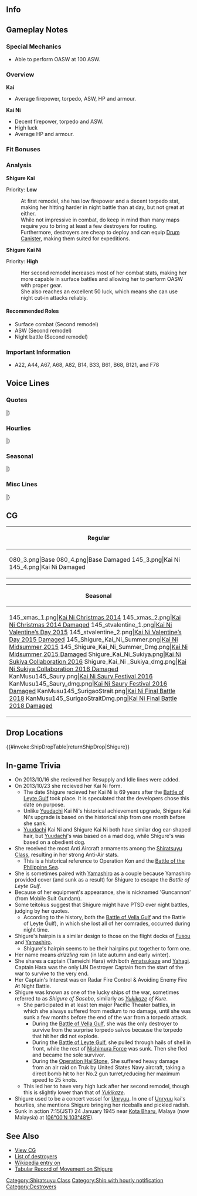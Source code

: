 ==Info==
{{KanmusuInfo|ID=080}}
{{KanmusuInfo|ID=080a}}
{{KanmusuInfo|ID=145}}

==Gameplay Notes==
===Special Mechanics===
* Able to perform OASW at 100 ASW.

===Overview===
'''Kai'''
* Average firepower, torpedo, ASW, HP and armour.  

'''Kai Ni'''
* Decent firepower, torpedo and ASW.
* High luck
* Average HP and armour.

===Fit Bonuses===
{{:{{BASEPAGENAME}}/Equipment Bonuses}}
{{clear}}

===Analysis===
'''Shigure Kai'''

Priority: '''Low'''

:At first remodel, she has low firepower and a decent torpedo stat, making her hitting harder in night battle than at day, but not great at either.
:While not impressive in combat, do keep in mind than many maps require you to bring at least a few destroyers for routing.
:Furthermore, destroyers are cheap to deploy and can equip [[Drum Canister]], making them suited for expeditions.


'''Shigure Kai Ni''' 

Priority: '''High'''
:Her second remodel increases most of her combat stats, making her more capable in surface battles and allowing her to perform OASW with proper gear.
:She also reaches an excellent 50 luck, which means she can use night cut-in attacks reliably.

====Recommended Roles====
* Surface combat (Second remodel)
* ASW (Second remodel)
* Night battle (Second remodel)

===Important Information===
* A22, A44, A67, A68, A82, B14, B33, B61, B68, B121, and F78

==Voice Lines==
===Quotes===
{{ShipquoteHeader}}
{{ShipquoteKai
|scenario = Introduction
|origin = 僕は白露型駆逐艦、時雨。これからよろしくね。
|translation = I'm the Shiratsuyu-class destroyer, Shigure. Please take care of me from now on. <ref>She uses the polite male first person pronoun.</ref>
|audio = Kc43v1.ogg
}}
{{ShipquoteKai
|scenario = Introduction
|kai = yes
|origin = 僕は白露型駆逐艦、時雨。これからもよろしくね。
|translation = I'm the Shiratsuyu-class destroyer, Shigure. Please keep taking care of me.
|audio = ShigureKai-Intro.mp3
}}
{{ShipquoteKai
|scenario = Introduction
|kai2 = yes
|origin = 僕は白露型駆逐艦、時雨。提督、これからもよろしくね。
|translation = I'm the Shiratsuyu-class destroyer, Shigure. Please keep taking care of me, Admiral.
|audio = ShigureKai2-Intro.mp3
}}
{{ShipquoteKai
|scenario = Library
|origin = 僕は白露型駆逐艦2番艦の時雨だよ。
あのレイテ沖海戦では、西村艦隊に所属して、運命のスリガオ海峡に突入したんだ。
扶桑も山城も凄かったよ…皆が忘れても、僕だけはずっと覚えているから…	
|translation = I'm the 2nd ship of the Shiratsuyu-class destroyers, Shigure.
At the Battle of Leyte, I charged into the fateful Surigao Strait with the Nishimura fleet.<ref>In the [https://en.wikipedia.org/wiki/Battle_of_Leyte_Gulf#Battle_of_Surigao_Strait_.2825_October_1944.29 Battle of Surigao Strait], the Nishimura fleet consisting of Yamashiro (flagship), Fusou, Mogami, Shigure, Michishio, Asagumo and Yamagumo were utterly crushed by the opposing US fleet. Shigure was the only survivor.</ref>
Fusou and Yamashiro were amazing too... Even if everyone else forgets, I alone will always remember...<ref>Referring to how those two fought to the last while attempting to run a gauntlet of 6 battleships, 4 heavy cruisers, 4 light cruisers, 28 destroyers and 29 torpedo boats.</ref>
|audio = Kc43v25.ogg
}}
{{ShipquoteKai
|scenario = Secretary 1
|origin =提督、呼んだ？
|translation = You called Admiral?
|audio = Shigure-Secretary1.ogg
}}
{{ShipquoteKai
|scenario = Secretary 2
|origin = いい雨だね。
|translation = What a pleasant rain.
|audio = Kc43v3.ogg
}}
{{ShipquoteKai
|scenario = Secretary 3
|origin = 僕に興味があるの？　…いいよ。なんでも聞いてよ。
|translation = You're interested in me? ... Sure. Ask me anything.
|audio = Kc43v4.ogg
}}
{{ShipquoteKai
|scenario = Secretary Idle
|origin = 僕はまだ、ここにいても、大丈夫なのかな…
|translation = I'm still here. I wonder if that's alright...
|audio = Kc43v29.ogg
}}
{{ShipquoteKai
|scenario = Secretary (Married)
|origin = 頑張る提督もすてきだね。でも、無理しちゃだめだよ？
|translation = A hard-working Admiral is great. But, don't push yourself too hard, okay?
|audio = Kc43v28.ogg
}}
{{ShipquoteKai
|scenario = Wedding
|origin = 雨…止みそうにないね。提督、そこにいると濡れるよ？　もう少しこちらにおいでよ。雨が上がるまで、こうしていよう。
|translation = The rain… looks like it won't stop. Admiral, you'll get soaked staying over there you know? Why don’t you come a little closer. Let's stay like this until the rain lifts.
|audio = Kc43v24.ogg
}}
{{ShipquoteKai
|scenario = Player's Score
|origin = 提督、手紙が届いているよ。
|translation = A letter has arrived Admiral.
|audio = Kc43v8.ogg
}}
{{ShipquoteKai
|scenario = Joining the Fleet
|origin = 時雨、行くよ。
|translation = Shigure, moving out.
|audio = Kc43v13.ogg
}}
{{ShipquoteKai
|scenario = Equipment 1
|origin = ありがとう。少し、強くなれたみたいだ。
|translation = Thanks. Looks like I got a little stronger.
|audio = Kc43v9.ogg
}}
{{ShipquoteKai
|scenario = Equipment 2
|origin = 酸素魚雷とか…うん、積みたいかな。
|translation = Yeah, I'd like to load up... something like oxygen torpedoes.<ref>She was originally outfitted with Type 90 torpedoes but they were upgraded to [https://en.wikipedia.org/wiki/Type_93_torpedo Type 93 oxygen torpedoes] sometime before the war started.</ref>
|audio = Kc43v10.ogg
}}
{{ShipquoteKai
|scenario = Equipment 3
|origin = 雨は、いつか止むさ。
|translation = The rain will clear eventually.
|audio = Kc43v26.ogg
}}
{{ShipquoteKai
|scenario = Supply
|origin = ありがとう。
|translation = Thank you.
|audio = Kc43v27.ogg
}}
{{ShipquoteKai
|scenario = Docking (Minor Damage)
|origin = ありがとう…これで行けるね。
|translation = Thank you... This will work.
|audio = Kc43v11.ogg
}}
{{ShipquoteKai
|scenario = Docking (Major Damage)
|origin = みんなに迷惑かけてるかな…。この分は、きっと取り返すから。
|translation = I've troubled everybody... I'll definitely make up for it.
|audio = Kc43v12.ogg
}}
{{ShipquoteKai
|scenario = Construction
|origin = 新しい艦が建造されたね。
|translation = A new ship has been built.
|audio = Kc43v5.ogg
}}
{{ShipquoteKai
|scenario = Returning from Sortie
|origin = 艦隊が無事帰投したね。よかった。
|translation = The fleet has returned safely to port. I'm glad.
|audio = Kc43v7.ogg
}}
{{ShipquoteKai
|scenario = Starting a Sortie
|origin = 駆逐艦時雨、出撃するね。
|translation = Destroyer Shigure, sortieing.
|audio = Kc43v14.ogg
}}
{{ShipquoteKai
|scenario = Starting a Battle
|origin = 見つけたよ。
|translation = I found you.
|audio = Kc43v15.ogg
}}
{{ShipquoteKai
|scenario = Attack
|origin = ここは譲れない。
|translation = I will not give up here.
|audio = Kc43v16.ogg
}}
{{ShipquoteKai
|scenario = Night Battle Attack
|origin = 残念だったね。
|translation = Too bad.
|audio = Kc43v17.ogg
}}
{{ShipquoteKai
|scenario = Night Battle
|origin = 君たちには失望したよ。
|translation = I'm disappointed in all of you.
|audio = Kc43v18.ogg
}}
{{ShipquoteKai
|scenario = MVP
|origin = この勝利、僕の力なんて些細なものさ。この雨と…そう、提督のおかげだよ。
|translation = I only contributed a little towards this victory. It's thanks to this rain... and you, Admiral.
|audio = Kc43v23.ogg
}}
{{ShipquoteKai
|scenario = Minor Damage 1
|origin = 当たった…っ？
|translation = I'm hit...?
|audio = Kc43v19.ogg
}}
{{ShipquoteKai
|scenario = Minor Damage 2
|origin = やめてよ、痛いじゃないか。
|translation = Stop that. It hurts.
|audio = Kc43v20.ogg
}}
{{ShipquoteKai
|scenario = Major Damage
|origin = この僕を、ここまで追い詰めるとはね。まあ、いいさ。
|translation = Being able to corner me like this... well, that's fine.
|audio = Kc43v21.ogg
}}
{{ShipquoteKai
|scenario = Sunk
|origin = 僕もここまでか…提督、みんな…さよなら
|translation = Looks like this is it for me... Admiral, everyone... Goodbye.
|audio = Kc43v22.ogg
}}
|} <references/>

{{clear}}

===Hourlies===
{{ShipquoteHeader | type = hourly}}
{{ShipquoteKai
|scenario = 00:00 
|origin = 深夜0時だよ。日付が変わったね。
|translation = It's 12am. The date has changed.
|audio = Kc145v30.ogg
}}
{{ShipquoteKai
|scenario = 01:00 
|origin = マルヒトマルマル。提督、疲れたね。
|translation = 0100. I'm tired Admiral.
|audio = Kc145v31.ogg
}}
{{ShipquoteKai
|scenario = 02:00 
|origin = マルフタマルマル。大丈夫？
|translation = 0200. Are you alright?
|audio = Kc145v32.ogg
}}
{{ShipquoteKai
|scenario = 03:00 
|origin = マルサンマルマル。静かな夜だね。
|translation = 0300. It's a quiet night huh.
|audio = Kc145v33.ogg
}}
{{ShipquoteKai
|scenario = 04:00 
|origin = マルヨンマルマル。僕は大丈夫。提督は優しいね。
|translation = 0400. I'm alright. You're kind aren't you, Admiral.
|audio = Kc145v34.ogg
}}
{{ShipquoteKai
|scenario = 05:00 
|origin = マルゴーマルマル。新しい一日がはじまるね。
|translation = 0500. A new day is starting.
|audio = Kc145v35.ogg
}}
{{ShipquoteKai
|scenario = 06:00 
|origin = マルロクマルマル。今日一日、僕が提督に時間を伝えるよ。
|translation = 0600. I will be reporting the time to Admiral for the whole of today.
|audio = Kc145v36.ogg
}}
{{ShipquoteKai
|scenario = 07:00 
|origin = マルナナマルマル。朝は僕も好きだな。
|translation = 0700. I like mornings too.
|audio = Kc145v37.ogg
}}
{{ShipquoteKai
|scenario = 08:00 
|origin = マルハチマルマル。提督、そろそろ出撃しよう。
|translation = 0800. Let's sortie soon Admiral.
|audio = Kc145v38.ogg
}}
{{ShipquoteKai
|scenario = 09:00 
|origin = マルキュウマルマル。世間は忙しないね。
|translation = 0900. People sure take things slow here.
|audio = Kc145v39.ogg
}}
{{ShipquoteKai
|scenario = 10:00 
|origin = ヒトマルマルマル。提督の仕事は…まぁ、提督が仕事だよね、うん。
|translation = 1000. The Admiral's job is... well, your job is to be the Admiral. Yeah.<ref>Implying that you're unemployed because you're playing KanColle at 10am.</ref>
|audio = Kc145v40.ogg
}}
{{ShipquoteKai
|scenario = 11:00 
|origin = ヒトヒトマルマル。僕も少しお腹が空いたなぁ。
|translation = 1100. I'm a little bit hungry now.
|audio = Kc145v41.ogg
}}
{{ShipquoteKai
|scenario = 12:00 
|origin = ヒトフタマルマル。疲れたかい？丁度いい、お昼にしよう。
|translation = 1200. Are you tired? Perfect timing, let's have lunch.
|audio = Kc145v42.ogg
}}
{{ShipquoteKai
|scenario = 13:00 
|origin = ヒトサンマルマル。提督とお昼、嬉しいね。
|translation = 1300. I'm happy I get to have lunch with you Admiral.
|audio = Kc145v43.ogg
}}
{{ShipquoteKai
|scenario = 14:00 
|origin = ヒトヨンマルマル。午後の任務も頑張ろう。
|translation = 1400. Do your best with your afternoon duties as well.
|audio = Kc145v44.ogg
}}
{{ShipquoteKai
|scenario = 15:00 
|origin = ヒトゴーマルマル。ランキング、気になる？
|translation = 1500. Are you interested in the rankings?
|audio = Kc145v45.ogg
}}
{{ShipquoteKai
|scenario = 15:00 
|kai = yes
|origin = ヒトゴーマルマル。比叡、大丈夫。僕もそばにいる。
|translation = 1500. Everything will be alright, Hiei. I'm here for you.<ref>She rescued survivors from Hiei at the First Naval Battle of Guadalcanal.</ref>
|audio = ShigureKai-15.mp3
}}
{{ShipquoteKai
|scenario = 16:00 
|origin = ヒトロクマルマル。提督、お疲れ様。
|translation = 1600. Thanks for your hard work Admiral.
|audio = Kc145v46.ogg
}}
{{ShipquoteKai
|scenario = 16:00 
|kai = yes
|origin = ヒトロクマルマル。そうだね、白露、良かった。僕とそう思う。
|translation = 1600. That's right, good for you, Shiratsuyu. That's how I feel.
|audio = ShigureKai-16.mp3
}}
{{ShipquoteKai
|scenario = 17:00 
|origin = ヒトナナマルマル。提督は忙しいんだね。
|translation = 1700. Admiral is busy huh.
|audio = Kc145v47.ogg
}}
{{ShipquoteKai
|scenario = 17:00 
|kai = yes
|origin = ヒトナナマルマル。夕日が…あんなに赤くて。提督、きれいで…そして、なぜだろう、少し悲しいね。
|translation = 1700. The sunset... is so red. It's beautiful, Admiral... And somehow just a bit sad.
|audio = ShigureKai-17.mp3
}}
{{ShipquoteKai
|scenario = 18:00 
|origin = ヒトハチマルマル。僕もお手伝いができたらいいのに。
|translation = 1800. It would have been nice if I could help.
|audio = Kc145v48.ogg
}}
{{ShipquoteKai
|scenario = 18:00 
|kai = yes
|origin = ヒトハチマルマル。ごめん、僕は大丈夫。提督、ありがとう。夕食用意するね。
|translation = 1800. Sorry, I'm fine. Thank you, Admiral. I'll go get dinner ready.
|audio = ShigureKai-18.mp3
}}
{{ShipquoteKai
|scenario = 19:00 
|origin = ヒトキュウマルマル。そろそろ、夕食の時間だね。
|translation = 1900. It's almost time for dinner.
|audio = Kc145v49.ogg
}}
{{ShipquoteKai
|scenario = 19:00 
|kai = yes
|origin = ヒトキュウマルマル。提督、簡単なものだけど、御飯作ったよ。一緒に食べよう。麦飯のおかわりあるから。
|translation = 1900. It's just something simple but I made some food, Admiral. Let's eat it together. There's enough barley rice for seconds.
|audio = ShigureKai-19.mp3
}}
{{ShipquoteKai
|scenario = 20:00 
|origin = フタマルマルマル。そろそろ夜戦の時間か…。騒がしくなるね。
|translation = 2000. It's almost time for night battles... It's going to be noisy
|audio = Kc145v50.ogg
}}
{{ShipquoteKai
|scenario = 21:00 
|origin = フタヒトマルマル。すっかり夜か…。
|translation = 2100. It's completely night time...
|audio = Kc145v51.ogg
}}
{{ShipquoteKai
|scenario = 22:00 
|origin = フタフタマルマル。マイペースでいいんだ。うん、僕もそうさ。
|translation = 2200. It's fine to go at your own pace. Yup, I will too. 
|audio = Kc145v52.ogg
}}
{{ShipquoteKai
|scenario = 23:00 
|origin = フタサンマルマル。今日は佐世保の時雨もそろそろ看板かな。
|translation = 2300. It's almost time for Shigure of Sasebo to stop for the day.<ref>A reference to the phrase "Yukikaze of Kure, Shigure of Sasebo" (呉の雪風、佐世保の時雨), who were singled out because they were often the sole survivor of operations.</ref>
|audio = Kc145v53.ogg
}}
|} <references/>

{{clear}}

===Seasonal===
{{SeasonalHeaderOld}}
{{SeasonalQuote
|scenario = [[Seasonal/New_Year_2015|New Year 2015]]
|origin = あけましておめでとう提督。今年もボクを・・・僕たちをよろしくね！
|translation =	Happy New Year, Admiral. Please take care of m-… of us this year!
|audio = Shigure_2015newyear.ogg
|notes = 
}}
{{SeasonalQuote
|scenario = [[Seasonal/Setsubun_2015|Setsubun 2015]]
|origin = 豆まき…か。結構、当たると痛いね。
|translation =	Throwing beans… huh. It’ll hurt quite a bit if it hits.
|audio = Kc43v2.ogg
|notes = 
}}
{{SeasonalQuote
|scenario = [[Seasonal/Valentine%27s_Day_2015|Valentine’s Day 2015]]
|origin = 提督。一応これ、僕からも渡しておくね……邪魔、かな？
|translation =	I’d like you to have this, Admiral… should I not have?
|audio =Shigure _Valentine_Sec1.ogg
|notes = Secretary 1
}}
{{SeasonalQuote
|scenario = [[Seasonal/White_Day_2015|White Day 2015]]
|origin = 提督、これは..僕に?　ありがとう。
|translation = Is this… for me, Admiral? Thank you.	
|audio = Shigure_Whiteday2015.ogg
|notes = 
}}
{{SeasonalQuote
|scenario = [[Seasonal/Second_Anniversary|2nd Anniversary]]
|origin = 提督、雨が上がったね。今日は、僕にも大切な日さ。
|translation =	The rain has let up, Commander. Today is a special day for me too.
|audio = 080_Shigure_2ndAnniv.mp3
|notes = 
}}
{{SeasonalQuote
|scenario = [[Seasonal/Rainy_Season_2015|Rainy Season 2015]]
|origin = 提督。…止まない雨は無いさ。……そう、心配しなくていいんだ。……僕も、いつでも一緒にいる。そばにいて……いいんだよ
|translation =	Admiral… There’s no such thing as rain that never stops. … Yes, so don’t worry. …I’ll always be here with you. I like… being by your side.
|audio = Shigure_Rainy_Secretary_1.ogg
|notes =
}}
{{SeasonalQuote
|scenario = [[Seasonal/Early_Summer_Season_Update|Early Summer 2015]]
|origin = もうすぐ今年も夏が来るね。水着？あぁ、去年のがあるから僕は大丈夫。
|translation =	Summer is almost here again. A swimsuit? Ah, I have one from last year so I’ll be fine.
|audio = Shigure_Early_Summer_HQ_1.ogg
|notes =
}}
{{SeasonalQuote
|scenario = [[Seasonal/Mid_Summer_Season_Update|Midsummer 2015]]
|origin = やっぱり夏は暑いね…提督、大丈夫かい？…そう、提督は立派だね。見習うよ！
|translation =	Summer sure is hot… Are you alright, Admiral? …I see, you’re something. I’ll follow your example!
|audio = Shigure_Mid_Summer.ogg
|notes =
}}
{{SeasonalQuote
|scenario = [[Seasonal/Mid_Summer_Season_Update|Midsummer 2015]]
|origin = うん、ちょっぴりぼくも恥ずかしい…かな…
|translation =	Yeah, I’m a bit… embarrassed…
|audio = Shigure_Mid_Summer2015_(3).ogg
|notes = Kai Ni Secretary 2
}}
{{SeasonalQuote
|scenario = [[Seasonal/Mid_Summer_Season_Update|Midsummer 2015]]
|origin = どうだろう？やっぱり装甲が薄いのかな？
|translation =	How’s this? My armour is a bit thin now huh?
|audio = Shigure_Mid_Summer2015_(2).ogg
|notes = Kai Ni Docking (Major)
}}
{{SeasonalQuote
|scenario = [[Seasonal/Mid_Autumn_2015_Seasonal_Update|Midautumn 2015]]
|origin = 秋は、少しさみしいね……あぁ…うん、僕は元気だよ。
|translation =	Autumn is a bit lonely… Ah… Yeah, I’m fine.
|audio = Shigure_Mid_Autumn2015.ogg
|notes =
}}
{{SeasonalQuote
|scenario = [[Seasonal/Christmas_2015|Christmas 2015]]
|origin =提督、メリークリスマス。今日は僕がプレゼントを渡すよ。はい。
|translation =	Merry Christmas, Admiral. I have a present for you today. Here.
|audio = Shigure_Christmas_2015_Sec1.ogg
|notes =Secretary 1
}}
{{SeasonalQuote
|scenario = [[Seasonal/Christmas_2015|Christmas 2015]]
|origin =提督、クリスマスシーズンだね。メリークリスマス。あ、僕少し早かったかな。
|translation = It’s the season for Christmas, Admiral. Merry Christmas. Ah, was it too soon?
|audio = Shigure_Christmas_2015_Sec2.ogg
|notes =Secretary 2
}}
{{SeasonalQuote
|scenario = [[Seasonal/Christmas_2015|Christmas 2015]]
|origin =え？この格好かい？クリスマスはこうするものだって…提督、もしかしていやだった？ごめん…
|translation =	Eh? Why am I dressed like this? It’s what you wear on Christmas… Don’t you like it, Admiral? Sorry…
|audio = Shigure_Christmas_2015_Sec3.ogg
|notes =Kai Ni Secretary 3
}}
{{SeasonalQuote
|scenario = [[Seasonal/End_of_Year_2015|End of Year 2015]]
|origin = もう年末か…艦隊の大掃除をしないと。門松も出さな いといけないね。どこだろ？
|translation =	It’s already the end of the year… We need to start the fleet’s spring cleaning. I need to put up the New Year’s decorations too. Where should I put it?
|audio = Shigure_Year_End_2015_Sec1.ogg
|notes = 
}}
{{SeasonalQuote
|scenario = [[Seasonal/Third_Anniversary|3rd Anniversary]]
|origin = 提督、僕たち、三周年だね。長いようで、あっという間だった気もする。うん。
|translation =	It’s our 3rd Anniversary, Admiral. It’s been so long, yet feels so short. Yup.
|audio = Shigure_3rd_Anniversary_Sec1.mp3
|notes = 
}}
{{SeasonalQuote
|scenario = [[Seasonal/Autumn_2016|Autumn 2016]]
|origin = 提督、夏が終わったしまったね。大丈夫、秋もいい季節だよ。
|translation =	Summer is over, Admiral. That’s fine, autumn is a nice season too.
|audio = Shigure_Autumn_2017_Sec1.mp3
|notes = 
}}
{{SeasonalQuote
|scenario = [[Seasonal/Saury_2016|Saury Festival 2016]]
|origin = 秋刀魚漁の季節だね、提督。僕も頑張るよ。
|translation =	It’s the season for saury fishing, Admiral. I’ll work hard too.
|audio = Shigure_Sec1_Saury_2016.mp3
|notes = Secretary 1
}}
{{SeasonalQuote
|scenario = [[Seasonal/Saury_2016|Saury Festival 2016]]
|origin = 提督、秋刀魚漁は、今年は大変そうだ。僕も本気でいくよ。
|translation =	Saury fishing looks tough this year, Admiral. I’ll put my all into this.
|audio = Shigure_Sec2_Saury_2016.mp3
|notes = Secretary 2
}}
{{SeasonalQuote
|scenario = [[Seasonal/Saury_2016|Saury Festival 2016]]
|origin = そうだね、次の漁場は北の方がいいかもしれない。ポイントを変えてみよう。
|translation =	Yeah, I think going north for the next fishing grounds would be good. Let’s try changing our fishing point.
|audio = Shigure_Sec3_Saury_2016.mp3
|notes = Secretary 3
}}
{{SeasonalQuote
|scenario = [[Seasonal/Autumn_2016|Autumn 2016]]
|origin = 提督、少し寒くなってきたね。僕は大丈夫。提督、風邪ひかないように僕、マフラー作ろうか？あぁ、ごめん。余計だったかな？
|translation =	It’s gotten a bit colder, Admiral. I’m fine. Shall I make you a muffler so you don’t catch a cold, Admiral? Ah, sorry. Was that uncalled for?
|audio = Shigure_MidAutumn_2016_Sec1.mp3
|notes = 
}}
{{SeasonalQuote
|scenario = [[Seasonal/Winter_2017|Winter 2017]]
|origin = さすがに冬は寒いね…。あぁ、提督の手も冷えてるね。そうだね。暖炉ではやく温まろう。
|translation =	Winter is cold as expected… Ah, your hands are cold, Admiral. I know. Let’s hurry and go warm up by the stove.
|audio = Shigure_Winter_2017.mp3
|notes = 
}}
{{SeasonalQuote
|scenario = [[Seasonal/Late_Autumn_2017|Late Autumn 2017]]
|origin = 提督、いい雨だね。
|translation =	This is a pleasant rain, Admiral.
|audio = Shigure_Late_Autumn_2017_Sec1.mp3
|notes = Secretary 1
}}
{{SeasonalQuote
|scenario = [[Seasonal/Late_Autumn_2017|Late Autumn 2017]]
|origin = 僕は…ん、なんでもない。
|translation =	I’m… No, it’s nothing.
|audio = Shigure_Late_Autumn_2017_Sec2.mp3
|notes = Secretary 2
}}
{{SeasonalQuote
|scenario = [[Seasonal/Late_Autumn_2017|Late Autumn 2017]]
|origin = そうだね、進むしかない。止まない雨はない…僕も…提督、ありがとう。ん、そうだね。わかった。
|translation =	Yes, we have to keep moving forwards. There’s always a ray of hope… I… Thank you, Admiral. Yes, that’s right. I understand.
|audio = Shigure_Late_Autumn_2017_Sec3.mp3
|notes = Secretary 3
}}
{{SeasonalQuote
|scenario = [[Seasonal/Christmas_2017|Christmas 2017]]
|origin = 提督、本当にお疲れ様でした。僕たち、提督のおかげで、あの夜を、越えたよう。見届けてくれて、ありがとう。
|translation =	Thank you so much for your hard work, Admiral. We got through that night because of you. I’m so thankful.
|audio = Shigure_Christmas_Sec1.mp3
|notes = Secretary 1
}}
{{SeasonalQuote
|scenario = [[Seasonal/Christmas_2017|Christmas 2017]]
|origin = そして提督、街はもクリスマス色だね。…こんな気持ちで冬を迎えることでできるなんて。ありがとう、提督。いい、冬だね。
|translation =	Also Admiral, it already feels like Christmas in the district. …I think I can welcome winter with this feeling. Thank you, Admiral. It’s a pleasant winter.
|audio = Shigure_Christmas_Sec2.mp3
|notes = Secretary 2
}}
{{SeasonalQuote
|scenario = [[Seasonal/Christmas_2017|Christmas 2017]]
|origin = なんだかお腹も空いちゃったね。提督、一緒にケーキ食べよう。はい、どうぞ。メリークリスマス、提督！止まない雨はない。僕は信じていたよ…ありがどう！
|translation =	I’m kinda hungry now. Let’s have some cake together, Admiral. Here you go. Merry Christmas, Admiral! There’s always a ray of hope. I’ve always believed in that… Thank you!
|audio = Shigure_Christmas_Sec3.mp3
|notes = Secretary 3
}}
{{SeasonalQuote
|scenario = [[Seasonal/Coming_of_Spring_2018|Coming of Spring 2018]]
|origin = 提督、いい春だね。風も気持ちいね。
|translation =	It’s a pleasant spring, Admiral. The breeze feels good.
|audio = Shigure_Spring_2018_Sec1.mp3
|notes = Secretary 1
}}
{{SeasonalQuote
|scenario = [[Seasonal/Coming_of_Spring_2018|Coming of Spring 2018]]
|origin = 由良、何やってるの？お祭りの準備？そ、そう。頑張ってね。
|translation =	What are you doing, Yura? Preparing for a festival? I-I see. Work hard then.
|audio = Shigure_Spring_2018_Sec2.mp3
|notes = Secretary 2. Zuiun Festival line.
}}
{{SeasonalQuote
|scenario = [[Seasonal/Fifth_Anniversary|5th Anniversary]]
|origin = 提督、僕たち五周年だね。長いようで、あっという間だったきもする。うん…これからも、よろしくね。
|translation =	It’s our 5th Anniversary, Admiral. We’ve been together for a long time, but it feels like it went by in a flash. Yup… Please keep looking after me.
|audio = Shigure_5th_Anniversary_Sec1.mp3
|notes = 
}}
{{SeasonalQuote
|scenario = [[Seasonal/Saury_2018|Saury 2018]]
|origin = もちろん、僕も出るよ。毎年だから、少し要領は分かってきた。任せて。
|translation =	Of course I'll head out too. I've been doing this every year so I kinda get how it goes. Leave it to me.
|audio = Shigure_Sec2_Saury_2018.mp3
|notes = Secretary 2
}}
{{SeasonalQuote
|scenario = [[Seasonal/Late_Autumn_2018|Late Autumn 2018]]
|origin = 僕は白露型駆逐艦、時雨。提督、少し…少しだけ寒くなってきたわね。
|translation =	I'm the Shiratsuyu-class destroyer, Shigure. Admiral, it's gotten... it's gotten a little colder.
|audio = Shigure_Late_Autumn_2018_Introduction.mp3
|notes = Introduction
}}
{{SeasonalQuote
|scenario = [[Seasonal/Late_Autumn_2018|Late Autumn 2018]]
|origin = 僕は白露型駆逐艦、時雨。提督、少し、寒くなってきたね。もう少しだけ、ここに…うーん…そばに行ってもいいかな？
|translation =	I'm the Shiratsuyu-class destroyer, Shigure. Admiral, it's gotten a little colder. Can I stay here... No wait... by your side a little longer?
|audio = Shigure_Kai_Ni_Late_Autumn_2018_Introduction.mp3
|notes = Introduction Kai Ni.
}}
{{SeasonalQuote
|scenario = [[Seasonal/Late_Autumn_2018|Late Autumn 2018]]
|origin = 秋は少し物悲しいなる季節だね。えへぇ、ごめん。ううん、僕は大丈夫。ありがとう、提督。
|translation =	Autumn is a bit of a sad season. Ehe, sorry. No, I'm fine. Thank you, Admiral.
|audio = Shigure_Late_Autumn_2018_Sec1.mp3
|notes = Secretary 1
}}
{{SeasonalQuote
|scenario = [[Seasonal/Christmas_2018|Christmas 2018]]
|origin = えぇ、この格好かい？クリスマスはこうするものだって。提督、もしかして、いやだった？ごめん。
|translation =	Eh, this outfit? It's because it's Christmas. Admiral, could it be that your disapprove? Sorry.
|audio = ShigureKai2-_Christmas_2018_Sec2.mp3
|notes = 
}}
{{SeasonalQuote
|scenario = [[Seasonal/Sixth_Anniversary|6th Anniversary]]
|origin = 僕たち、六周年だね、提督。長いようで、本当にあっという間だった気もする。うん、これからも、よろしくね。
|translation =	It's our 6th Anniversary, Admiral. It's such a long time but it felt so short. Yes, please keep looking after me.
|audio = Shigure_6th_Anniversary_Sec3.mp3
|notes = Secretary 3
}}
{{SeasonalQuote
|scenario = [[Seasonal/Valentine%27s_Day_2020|Valentine's Day 2020]]
|origin = 提督、どう、だった？そう？良かった。
|translation =	Admiral, how is it? Really? Great.
|audio = Shigure_Valentines_2020_Secretary_2.mp3
|notes = Secretary 2
}}
{{SeasonalQuote
|scenario = [[Seasonal/Seventh_Anniversary|7th Anniversary]]
|origin = 七周年なんだ。提督、止まない雨はないよ。
|translation =	So it's the 7th Anniversary. Admiral, there's no such thing as neverending rain.
|audio = Shigure_7th_Anniversary_Secretary_1.mp3
|notes = 
}}
{{SeasonalQuote
|scenario = [[Seasonal/Seventh_Anniversary|7th Anniversary]]
|origin = 七周年、なんだ。提督、止まない雨は、ないよ。
|translation =	So it's the 7th Anniversary. Admiral, there's no such thing as neverending rain.
|audio = Shigure_Kai_Ni_7th_Anniversary_Secretary_1.mp3
|notes = Kai Ni
}}
{{SeasonalQuote
|scenario = [[Seasonal/Late_Autumn_2020|Late Autumn 2020]]
|origin = 僕は、白露型駆逐艦、時雨。提督、少し…少しだけ寒くなってきたね？
|translation =	I'm the Shiratsuyu-class destroyer, Shigure. Admiral, it's... it's gotten a bit colder hasn't it?
|audio = Shigure_Late_Autumn_2020_Secretary_3.mp3
|notes = Secretary 3
}}
{{SeasonalQuote
|scenario = [[Seasonal/Late_Autumn_2020|Late Autumn 2020]]
|origin = 僕は、白露型駆逐艦、時雨。提督、少し寒くなってきたね？もう少しだけ、ここに…ん、傍に行っても、いいかな…
|translation =	I'm the Shiratsuyu-class destroyer, Shigure. Admiral, it's gotten a bit colder hasn't it? I'd like to stay here... No, by your side, a little longer...
|audio = Shigure_Kai_Ni_Late_Autumn_2020_Secretary_3.mp3
|notes = Kai Ni Secretary 3
}}
{{SeasonalQuote
|scenario = [[Seasonal/Valentine's_Day_2021|Valentine's Day 2021]]
|origin = 提督、また警戒宣言が伸びたしまったね？うむ、今は仕方ない。でも、止まない雨は、ない。一緒に頑張ろう。僕も、負けない。
|translation = Admiral, the state of emergency has been extended hasn't it? Yes, we have to bear with it for now. But, the rain must always end. Let's work hard together. I won't lose either.
|audio = Shigure_Valentines_2021_Secretary_3.mp3
|notes = Secretary 3
}}
{{SeasonalQuote
|scenario = [[Seasonal/Eighth_Anniversary|8th Anniversary]]
|origin = 提督、僕たち、ついに八周年だ。長いようで、あっという間だった気がするよ。うん、そうだね。これからも、よろしくね？
|translation =	Admiral, it's our 8th Anniversary. We've known each other for so long but it feels so short. Ah, yes. Please keep looking after me, alright?
|audio = Shigure_8th Anniversary_Secretary_1.mp3
|notes = 
}}
{{SeasonalQuote
|scenario = [[Seasonal/Rainy_Season_2021|Rainy Season 2021]]
|origin = 梅雨の雨……うん、大丈夫。もう止むさ。 
|translation =	The rainy season... Yeah, it's fine. It's almost over. 
|audio = Shigure_Rainy Season 2021_Secretary_1.mp3
|notes = Secretary 1
}}
{{SeasonalQuote
|scenario = [[Seasonal/Rainy_Season_2021|Rainy Season 2021]]
|origin = 梅雨の雨……うん、大丈夫。もう止むさ。提督、もうすぐ僕らの夏だね。 
|translation =	The rainy season... Yeah, it's fine. It's almost over. Admiral, our summer is almost here. 
|audio = Shigure Kai Ni_Rainy Season 2021_Secretary_1.mp3
|notes = Kai Ni Secretary 1
}}
{{SeasonalQuote
|scenario = [[Seasonal/Rainy_Season_2021|Rainy Season 2021]]
|origin = 僕に興味があるの？うん、いいよ。何でも聞いてよ。 
|translation =	You're interested in me? Oh, alright. Ask me anything. 
|audio = Shigure_Rainy Season 2021_Secretary_3.mp3
|notes = Secretary 3
}}
{{SeasonalQuote
|scenario = [[Seasonal/Rainy_Season_2021|Rainy Season 2021]]
|origin = 僕に興味があるの？うん、いいよ。何でも聞いて。そうだね。あともう少しで…きっと。 
|translation =	You're interested in me? Oh, alright. Ask me anything. That's true. I'm sure it'll be... just a little while longer. 
|audio = Shigure Kaini_Rainy Season 2021_Secretary_3.mp3
|notes = Kai Ni Secretary 3
}}
|}<references/>

{{clear}}

===Misc Lines===
{{SeasonalHeaderOld}}
{{SeasonalQuote
|scenario = [[Fall 2015 Event]]
|origin = この海域は…この海域は危険な感じがする。川内さん、江風、気を付けて。
|translation =	This sea feels… this sea feels dangerous. Sendai, Kawakaze; be careful.
|audio = Shigure_Fall_Event_2015_Sec1.mp3
|notes = Secretary 1
}}
{{SeasonalQuote
|scenario = [[Fall 2015 Event]]
|origin = この作戦僕も一緒に行っていいかな？何か…少し嫌な予感がする…でも提督と一緒なら、何かが変わる気がするんだ。
|translation =	Is it alright for me to join this operation? I’m… getting kind of a bad feeling about this… But, I feel that things will be different if you’re with us, Admiral.
|audio = Shigure_Fall_Event_2015_Sec2.mp3
|notes = Secretary 2
}}
{{SeasonalQuote
|scenario = [[Seasonal/Final_Battle|Eve of the Final Battle 2017]]
|origin = この季節は…うーん、提督、いい雨だね。
|translation =	This season is… No, it’s a pleasant rain, Admiral.
|audio = Shigure_Kantai_Kessen_2017_Sec1.mp3
|notes = Secretary 1
}}
{{SeasonalQuote
|scenario = [[Seasonal/Final_Battle|Eve of the Final Battle 2017]]
|origin = 満潮…そうか、よかったね。一緒に準備を使用。うん。
|translation =	Michishio… I see, that’s good. Let’s get ready together. Yup.
|audio = Shigure_Kantai_Kessen_2017_Sec2.mp3
|notes = Secretary 2
}}
{{SeasonalQuote
|scenario = [[Seasonal/Final_Battle|Eve of the Final Battle 2017]]
|origin = 扶桑、山城、気をつけて。大部隊だけど、油断は全然できないだ。僕も…僕も全力で守るから。
|translation =	Fusou, Yamashiro; be careful. Don’t let your guard down even though we are a large force. I’ll… I’ll protect you with all my strength.
|audio = Shigure_Kantai_Kessen_2017_Sec3.mp3
|notes = Secretary 3
}}
{{SeasonalQuote
|scenario = [[Seasonal/Final_Battle|Final Battle 2017]]
|origin = 提督、みんな、うん、行こう。
|translation =	Admiral, everyone; yes, let’s go.
|audio = Shigure_ShoGo_2017_Sec1.mp3
|notes = Secretary 1
}}
{{SeasonalQuote
|scenario = [[Seasonal/Final_Battle|Final Battle 2017]]
|origin = あの海峡は…うーん、なんでもない。行こう。…もちろん、僕も…行く。
|translation =	That strait is… No, it’s nothing. Let’s go. …Of course, I’m… coming too.
|audio = Shigure_ShoGo_2017_Sec2.mp3
|notes = Secretary 2
}}
{{SeasonalQuote
|scenario = [[Seasonal/Final_Battle|Final Battle 2017]]
|origin = 了解。満潮、みんな、油断しないで行こう。空襲が止んだら…海峡までは警戒陣形で接近しよ。
|translation =	Roger. Michishio, everyone; let’s proceed with caution. Once the air raid is over… we’ll approach the strait in Vanguard Formation.
|audio = Shigure_ShoGo_2017_Sec3.mp3
|notes = Secretary 3
}}
{{SeasonalQuote
|scenario = [[Seasonal/Final_Battle|Final Battle 2017]]
|origin = ありがと。準備は大事だね。
|translation =	Thank you. Preparations are important.
|audio = Shigure_ShoGo_2017_Equip2.mp3
|notes = Equipment 2
}}
{{SeasonalQuote
|scenario = [[Seasonal/Final_Battle|Final Battle 2017]]
|origin = いよいよ僕たちの出番だね。扶桑、山城、みんな、行こう。必ず全員で戻るために。
|translation =	It’s finally our time to take the stage. Fusou, Yamashiro, everyone; let’s go. I’ll definitely bring everyone home. 
|audio = Shigure_ShoGo_2017_JoinFleet.mp3
|notes = Joining the Fleet
}}
{{SeasonalQuote
|scenario = [[Seasonal/Final_Battle|Final Battle 2017]]
|origin = とうしてもらう。
|translation =	I got this.
|audio = Shigure_ShoGo_2017_Attack.mp3
|notes = Attack
}}
{{SeasonalQuote
|scenario = [[Seasonal/Final_Battle|Final Battle 2017]]
|origin = 扶桑、山城、最上…そして、満潮、朝雲、山雲も…みんな…本当に…ありがとう。…よかった。提督、止まない雨は…ないね？ありが…とう。
|translation =	Fusou, Yamashiro, Mogami… and Michishio, Asagumo and Yamagumo… Thank you… so much… everyone. I’m so glad. There’s always a ray of light… right, Admiral? Thank… you.
|audio = Fall_2017_Event_Completion_Lines_1.mp3
|notes = Played upon finishing Fall 2017 E4. Shigure’s line plays last.
}}
{{SeasonalQuote
|scenario = [[Seasonal/Final_Battle|Final Battle 2017]]
|origin = 西村艦隊、成し遂げました！提督、ありがとう！
|translation =	Nishimura Fleet, mission accomplished! Thank you, Admiral!
|audio = Fall_2017_Event_Completion_Lines_2.mp3
|notes = Played upon finishing Fall 2017 E4. Combined line.
}}
{{SeasonalQuote
|scenario = [[Seasonal/Final_Battle|Eve of the Final Battle 2018]]
|origin = ありがとう、受け取ってくれて。そうだね、僕たち、次こそ決戦だ。主力艦隊も突入するね。
|translation =	Thank you for including me in this. That’s right, the next battle will be our final one. The main fleet will be charging in too.
|audio = Shigure_Kantai_Kessen_2018_Sec2.mp3
|notes = Secretary 2
}}
{{SeasonalQuote
|scenario = [[Seasonal/Final_Battle|Final Battle 2018]]
|origin = よし、西村艦隊、スリガオを抜けて、レイテ湾に進撃中。あれは…？あれは栗田艦隊！？僕たちもぼろぼろだけど、今なら栗田艦隊を援護できる。突入しよう！
|translation =	Alright, the Nishimura Fleet has broken through Surigao and is advancing through Leyte Gulf. That’s…? That’s the Kurita Fleet!? We’re all ragged too but we can support the Kurita Fleet now. Let’s charge!
|audio = Shigure-FriendFleet.mp3
|notes = Friend Fleet line
}}
{{SeasonalQuote
|scenario = [[Seasonal/Final_Battle|Final Battle 2018]]
|origin = 西村艦隊、これより主力部隊を援護するよ。みんな、いいかい？突撃！
|translation =	The Nishimura Fleet will now support the main force. Got that, everyone? Charge!
|audio = Shigure-FriendFleet2.mp3
|notes = Friend Fleet line
}}
{{SeasonalQuote
|scenario = Shiratsuyu Kai Ni Congratulation
|origin = そうか。白露、良かったね。
|translation =	I see. Good for you, Shiratsuyu.
|audio = Shigure_Ichiban_2018_Sec1.mp3
|notes = 
}}
{{SeasonalQuote
|scenario = [[Summer 2019 Event]]
|origin = 佐世保の時雨、戦場海域に到達。…この海は初めてだけど、提督、ここも良い海だね？
|translation = Shigure of Sasebo has arrived at the operation area... It's my first time here but, it's a nice place isn't it, Admiral?
|audio = Ship_Voice_Shigure_Kai_Ni_Summer_2019_Event_Friend_Fleet_1.mp3
|notes = Friend Fleet Line
}}
{{SeasonalQuote
|scenario = [[Summer 2019 Event]]
|origin = 時雨、了解。突撃開始。行くよ！
|translation = Shigure, acknowledging. Beginning the attack. Let's go!
|audio = Ship_Voice_Shigure_Kai_Ni_Summer_2019_Event_Friend_Fleet_2.mp3
|notes = Friend Fleet Line
}}
{{SeasonalQuote
|scenario = [[Fall 2019 Event]]
|origin = 対潜哨戒か？僕も、頑張るよ。
|translation = An anti-submarine patrol? I'll work hard too.
|audio=Shigure Fall 2019 Event Secretary 3.mp3
|notes=Secretary 3
}}
{{SeasonalQuote
|scenario = [[Fall 2019 Event]]
|origin = ここは、僕も、守る。
|translation = I'll protect this place too.
|audio=Shigure Fall 2019 Event Attack.mp3
|notes=Attack
}}
{{SeasonalQuote
|scenario = [[Fall 2019 Event]]
|origin = ここは僕も…守る！
|translation = I'll... protect this place too!
|audio=Shigure Kai Ni Fall 2019 Event Attack.mp3
|notes=Kai Ni Attack
}}
{{SeasonalQuote
|scenario = [[Fall 2019 Event]]
|origin = 佐世保の時雨、戦場海域に到達。
|translation =	Shigure of Sasebo has arrived at the operation area.
|audio = Ship_Voice_Shigure_Kai_Ni_Fall_2019_Event_Friend_Fleet_1.mp3
|notes = Friend Fleet
}}
{{SeasonalQuote
|scenario = Overcoming This Together
|origin = 提督、止まない雨は、ないよ。
|translation =	Admiral, there's no such thing as rain that won't end.
|audio = Shigure_Wuhan_Flu_Secretary_1.mp3
|notes = COVID-19 State of Emergency line. Secretary 1
}}
{{SeasonalQuote
|scenario = Overcoming This Together
|origin = そうだね、今日は部屋にいよう。
|translation =	That's right, let's stay indoors today.
|audio = Shigure_Wuhan_Flu_Secretary_2.mp3
|notes = COVID-19 State of Emergency line. Secretary 2
}}
{{SeasonalQuote
|scenario = Overcoming This Together
|origin = 僕だって、気が滅入ってしまうこともあるよ。でも、提督となら…うん、一緒に頑張ろう。
|translation =	Even I'm feeling a bit down. But when I'm with you, Admiral... Yes, let's get through this together.
|audio = Shigure_Wuhan_Flu_Secretary_3.mp3
|notes = COVID-19 State of Emergency line. Secretary 3
}}
{{SeasonalQuote
|scenario = [[Summer 2020 Event]]
|origin = 時雨、了解。突入するよ。 
|translation =	Shigure, acknowledging. Begin the attack. 
|audio = Ship_Voice_Shigure_Kai_Ni_Rainy-Summer_2020_Event_Friend_Fleet_1.mp3
|notes = Friend Fleet 1
}}
|}<references/>

{{clear}}

==CG==
{| class="mw-collapsible mw-collapsed wikitable" style="width: 100%;"
!Regular
|-
|<gallery>
080_3.png|Base
080_4.png|Base Damaged
145_3.png|Kai Ni
145_4.png|Kai Ni Damaged
</gallery>
|}

{| class="mw-collapsible mw-collapsed wikitable" style="width: 100%;"
!Seasonal
|-
|<gallery>
145_xmas_1.png|[[Seasonal/Christmas_2014|Kai Ni Christmas 2014]]
145_xmas_2.png|[[Seasonal/Christmas_2014|Kai Ni Christmas 2014 Damaged]]
145_stvalentine_1.png|[[Seasonal/Valentine%27s_Day_2015|Kai Ni Valentine’s Day 2015]]
145_stvalentine_2.png|[[Seasonal/Valentine%27s_Day_2015|Kai Ni Valentine’s Day 2015 Damaged]]
145_Shigure_Kai_Ni_Summer.png|[[Seasonal/Mid_Summer_Season_Update|Kai Ni Midsummer 2015]]
145_Shigure_Kai_Ni_Summer_Dmg.png|[[Seasonal/Mid_Summer_Season_Update|Kai Ni Midsummer 2015 Damaged]]
Shigure_Kai_Ni_Sukiya.png|[[Seasonal/White_Day_2016|Kai Ni Sukiya Collaboration 2016]]
Shigure_Kai_Ni _Sukiya_dmg.png|[[Seasonal/White_Day_2016|Kai Ni Sukiya Collaboration 2016 Damaged]]
KanMusu145_Saury.png|[[Seasonal/Saury_2016|Kai Ni Saury Festival 2016]]
KanMusu145_Saury_dmg.png|[[Seasonal/Saury_2016|Kai Ni Saury Festival 2016 Damaged]]
KanMusu145_SurigaoStrait.png|[[Seasonal/Final_Battle|Kai Ni Final Battle 2018]]
KanMusu145_SurigaoStraitDmg.png|[[Seasonal/Final_Battle|Kai Ni Final Battle 2018 Damaged]] 
</gallery>
|}

==Drop Locations==
{{#invoke:ShipDropTable|returnShipDrop|Shigure}}

==In-game Trivia==
*On 2013/10/16 she recieved her Resupply and Idle lines were added.
*On 2013/10/23 she recieved her Kai Ni form.
**The date Shigure recieved her Kai Ni is 69 years after the [[:wikipedia:Battle of Leyte Gulf|Battle of Leyte Gulf]] took place. It is speculated that the developers chose this date on purpose.
**Unlike [[Yuudachi]] Kai Ni's historical achievement upgrade, Shigure Kai Ni's upgrade is based on the historical ship from one month before she sank. 
**[[Yuudachi]] Kai Ni and Shigure Kai Ni both have similar dog ear-shaped hair, but [[Yuudachi]]'s was based on a mad dog, while Shigure's was based on a obedient dog.
* She received the most Anti Aircraft armaments among the [[:category:Shiratsuyu Class|Shiratsuyu Class]], resulting in her strong Anti-Air stats.
** This is a historical reference to Operation Kon and the [[:wikipedia:Battle of the Philipine Sea|Battle of the Philippine Sea]].
* She is sometimes paired with [[Yamashiro]] as a couple because Yamashiro provided cover (and sunk as a result) for Shigure to escape the ''Battle of Leyte Gulf''.
* Because of her equipment's appearance, she is nicknamed 'Guncannon' (from Mobile Suit Gundam).
* Some teitokus suggest that Shigure might have PTSD over night battles, judging by her quotes.
** According to the history, both the [[:wikipedia:Battle of Vella Gulf|Battle of Vella Gulf]] and the Battle of Leyte Gulf), in which she lost all of her comrades, occurred during night time.
*Shigure's hairpin is a similar design to those on the flight decks of [[Fusou]] and [[Yamashiro]]. 
**Shigure's hairpin seems to be their hairpins put together to form one.
* Her name means ''drizzling rain'' (in late autumn and early winter).
* She shares a captain (Tameichi Hara) with both [[Amatsukaze]] and [[Yahagi]]. Captain Hara was the only IJN Destroyer Captain from the start of the war to survive to the very end.
* Her Captain's Interest was on Radar Fire Control & Avoiding Enemy Fire At Night Battle.
* Shigure was known as one of the lucky ships of the war, sometimes referred to as ''Shigure of Sasebo'', similarly as ''[[Yukikaze]] of Kure''.
** She participated in at least ten major Pacific Theater battles, in which she always suffered from medium to no damage, until she was sunk a few months before the end of the war from a torpedo attack.
***  During the [[wikipedia:Battle_of_Vella_Gulf|Battle of Vella Gulf]], she was the only destroyer to survive from the surprise torpedo salvos because the torpedo that hit her did not explode.
*** During the [[wikipedia:Battle_of_Leyte_Gulf|Battle of Leyte Gulf]], she pulled through hails of shell in front, while the rest of [[Quests#A44|Nishimura Force]] was sunk. Then she fled and became the sole survivor.
*** During the [[wikipedia:Operation_Hailstone|Operation HailStone]], She suffered heavy damage from an air raid on Truk by United States Navy aircraft, taking a direct bomb hit to her No.2 gun turret,reducing her maximum speed to 25 knots.
** This led her to have very high luck after her second remodel, though this is slightly lower than that of [[Yukikaze|''Yukikaze'']].
*Shigure used to be a concert vessel for [[Unryuu]]. In one of [[Unryuu]] kai's hourlies, she mentions Shigure bringing her riceballs and pickled radish.
*Sunk in action 7:15(JST) 24 January 1945 near [http://en.wikipedia.org/wiki/Kota_Bharu Kota Bharu], Malaya (now Malaysia) at ([http://tools.wmflabs.org/geohack/geohack.php?pagename=Japanese_destroyer_Shigure&params=06_00_N_103_48_E_ 06°00′N 103°48′E]).

==See Also==
*[[{{PAGENAMEE}}/Gallery|View {{PAGENAMEE}} CG]] 
*[[EliteDD|List of destroyers]]
*[[wikipedia:Japanese_destroyer_Shigure|Wikipedia entry on {{PAGENAME}}]]
* [http://www.combinedfleet.com/shigur_t.htm Tabular Record of Movement on Shigure]

{{shiplist}}
[[Category:Shiratsuyu Class]]
[[Category:Ship with hourly notification]]
[[Category:Destroyers]]